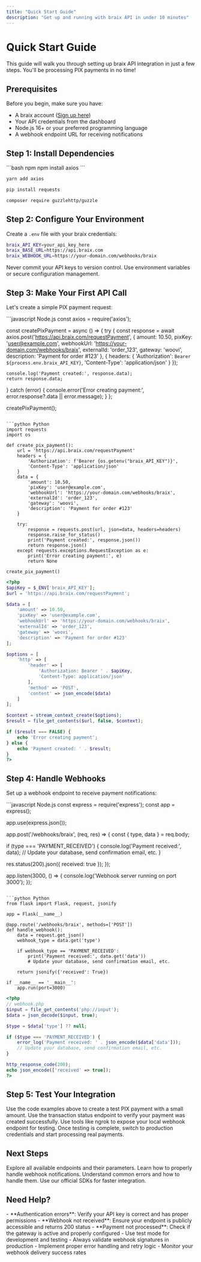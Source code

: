 ```yaml
---
title: "Quick Start Guide"
description: "Get up and running with braix API in under 10 minutes"
---
```


# Quick Start Guide

This guide will walk you through setting up braix API integration in just a few steps. You'll be processing PIX payments in no time!

## Prerequisites

Before you begin, make sure you have:

- A braix account ([Sign up here](https://dashboard.braix.com.br))
- Your API credentials from the dashboard
- Node.js 16+ or your preferred programming language
- A webhook endpoint URL for receiving notifications

## Step 1: Install Dependencies

<CodeGroup>
```bash npm
npm install axios
```

```bash yarn
yarn add axios
```

```bash pip
pip install requests
```

```bash composer
composer require guzzlehttp/guzzle
```
</CodeGroup>

## Step 2: Configure Your Environment

Create a `.env` file with your braix credentials:

```bash .env
braix_API_KEY=your_api_key_here
braix_BASE_URL=https://api.braix.com
braix_WEBHOOK_URL=https://your-domain.com/webhooks/braix
```

<Warning>
Never commit your API keys to version control. Use environment variables or secure configuration management.
</Warning>

## Step 3: Make Your First API Call

Let's create a simple PIX payment request:

<CodeGroup>
```javascript Node.js
const axios = require('axios');

const createPixPayment = async () => {
  try {
    const response = await axios.post('https://api.braix.com/requestPayment', {
      amount: 10.50,
      pixKey: 'user@example.com',
      webhookUrl: 'https://your-domain.com/webhooks/braix',
      externalId: 'order_123',
      gateway: 'woovi',
      description: 'Payment for order #123'
    }, {
      headers: {
        'Authorization': `Bearer ${process.env.braix_API_KEY}`,
        'Content-Type': 'application/json'
      }
    });

    console.log('Payment created:', response.data);
    return response.data;
  } catch (error) {
    console.error('Error creating payment:', error.response?.data || error.message);
  }
};

createPixPayment();
```

```python Python
import requests
import os

def create_pix_payment():
    url = 'https://api.braix.com/requestPayment'
    headers = {
        'Authorization': f'Bearer {os.getenv("braix_API_KEY")}',
        'Content-Type': 'application/json'
    }
    data = {
        'amount': 10.50,
        'pixKey': 'user@example.com',
        'webhookUrl': 'https://your-domain.com/webhooks/braix',
        'externalId': 'order_123',
        'gateway': 'woovi',
        'description': 'Payment for order #123'
    }
    
    try:
        response = requests.post(url, json=data, headers=headers)
        response.raise_for_status()
        print('Payment created:', response.json())
        return response.json()
    except requests.exceptions.RequestException as e:
        print('Error creating payment:', e)
        return None

create_pix_payment()
```

```php PHP
<?php
$apiKey = $_ENV['braix_API_KEY'];
$url = 'https://api.braix.com/requestPayment';

$data = [
    'amount' => 10.50,
    'pixKey' => 'user@example.com',
    'webhookUrl' => 'https://your-domain.com/webhooks/braix',
    'externalId' => 'order_123',
    'gateway' => 'woovi',
    'description' => 'Payment for order #123'
];

$options = [
    'http' => [
        'header' => [
            'Authorization: Bearer ' . $apiKey,
            'Content-Type: application/json'
        ],
        'method' => 'POST',
        'content' => json_encode($data)
    ]
];

$context = stream_context_create($options);
$result = file_get_contents($url, false, $context);

if ($result === FALSE) {
    echo 'Error creating payment';
} else {
    echo 'Payment created: ' . $result;
}
?>
```
</CodeGroup>

## Step 4: Handle Webhooks

Set up a webhook endpoint to receive payment notifications:

<CodeGroup>
```javascript Node.js
const express = require('express');
const app = express();

app.use(express.json());

app.post('/webhooks/braix', (req, res) => {
  const { type, data } = req.body;
  
  if (type === 'PAYMENT_RECEIVED') {
    console.log('Payment received:', data);
    // Update your database, send confirmation email, etc.
  }
  
  res.status(200).json({ received: true });
});

app.listen(3000, () => {
  console.log('Webhook server running on port 3000');
});
```

```python Python
from flask import Flask, request, jsonify

app = Flask(__name__)

@app.route('/webhooks/braix', methods=['POST'])
def handle_webhook():
    data = request.get_json()
    webhook_type = data.get('type')
    
    if webhook_type == 'PAYMENT_RECEIVED':
        print('Payment received:', data.get('data'))
        # Update your database, send confirmation email, etc.
    
    return jsonify({'received': True})

if __name__ == '__main__':
    app.run(port=3000)
```

```php PHP
<?php
// webhook.php
$input = file_get_contents('php://input');
$data = json_decode($input, true);

$type = $data['type'] ?? null;

if ($type === 'PAYMENT_RECEIVED') {
    error_log('Payment received: ' . json_encode($data['data']));
    // Update your database, send confirmation email, etc.
}

http_response_code(200);
echo json_encode(['received' => true]);
?>
```
</CodeGroup>

## Step 5: Test Your Integration

<Steps>
<Step title="Create a Test Payment">
  Use the code examples above to create a test PIX payment with a small amount.
</Step>

<Step title="Check Payment Status">
  Use the transaction status endpoint to verify your payment was created successfully.
</Step>

<Step title="Simulate Webhook">
  Use tools like ngrok to expose your local webhook endpoint for testing.
</Step>

<Step title="Go Live">
  Once testing is complete, switch to production credentials and start processing real payments.
</Step>
</Steps>

## Next Steps

<CardGroup cols={2}>
<Card title="API Reference" icon="code" href="/api-reference">
Explore all available endpoints and their parameters.
</Card>

<Card title="Webhook Guide" icon="zap" href="/guides/webhook-handling">
Learn how to properly handle webhook notifications.
</Card>

<Card title="Error Handling" icon="alert-triangle" href="/guides/error-handling">
Understand common errors and how to handle them.
</Card>

<Card title="SDKs" icon="package" href="/sdks">
Use our official SDKs for faster integration.
</Card>
</CardGroup>

## Need Help?

<AccordionGroup>
<Accordion title="Common Issues">
  - **Authentication errors**: Verify your API key is correct and has proper permissions
  - **Webhook not received**: Ensure your endpoint is publicly accessible and returns 200 status
  - **Payment not processed**: Check if the gateway is active and properly configured
</Accordion>

<Accordion title="Testing Tips">
  - Use test mode for development and testing
  - Always validate webhook signatures in production
  - Implement proper error handling and retry logic
  - Monitor your webhook delivery success rates
</Accordion>
</AccordionGroup>
